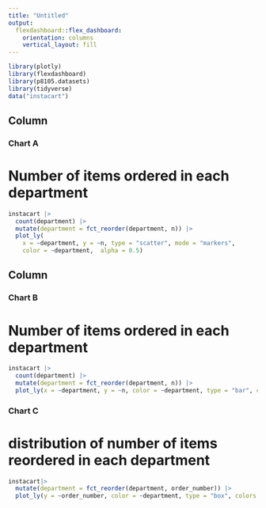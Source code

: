 ```yaml
---
title: "Untitled"
output: 
  flexdashboard::flex_dashboard:
    orientation: columns
    vertical_layout: fill
---
```


```r
library(plotly)
library(flexdashboard)
library(p8105.datasets)
library(tidyverse)
data("instacart")
```

Column {data-width=650}
-----------------------------------------------------------------------

### Chart A
# Number of items ordered in each department
```r
instacart |> 
  count(department) |> 
  mutate(department = fct_reorder(department, n)) |> 
  plot_ly(
    x = ~department, y = ~n, type = "scatter", mode = "markers",
    color = ~department,  alpha = 0.5)
```

Column {data-width=350}
-----------------------------------------------------------------------

### Chart B

# Number of items ordered in each department

```r
instacart |> 
  count(department) |> 
  mutate(department = fct_reorder(department, n)) |> 
  plot_ly(x = ~department, y = ~n, color = ~department, type = "bar", colors = "viridis")

```

### Chart C

# distribution of number of items reordered in each department

```r
instacart|>
  mutate(department = fct_reorder(department, order_number)) |> 
  plot_ly(y = ~order_number, color = ~department, type = "box", colors = "viridis")
```

